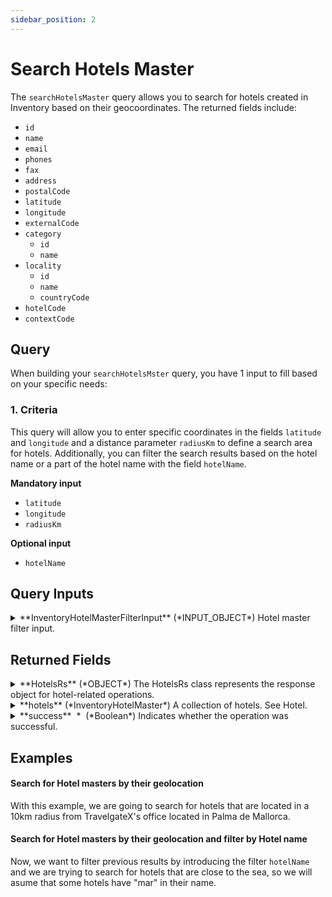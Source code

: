 ```yaml
---
sidebar_position: 2
---
```




# Search Hotels Master

The `searchHotelsMaster` query allows you to search for hotels created in Inventory based on their geocoordinates. The returned fields include:

* `id`
* `name`
* `email`
* `phones`
* `fax`
* `address`
* `postalCode`
* `latitude`
* `longitude`
* `externalCode`
* `category`
    * `id`
	* `name`
* `locality`
    * `id`
    * `name`
    * `countryCode`
* `hotelCode`
* `contextCode`


## Query

When building your `searchHotelsMster` query, you have 1 input to fill based on your specific needs:


### 1. Criteria   

This query will allow you to enter specific coordinates in the fields `latitude` and `longitude` and a distance parameter `radiusKm` to define a search area for hotels. 
Additionally, you can filter the search results based on the hotel name or a part of the hotel name with the field `hotelName`. 

**Mandatory input**
* `latitude`
* `longitude`
* `radiusKm`

**Optional input**
* `hotelName`

## Query Inputs


<details>
  <summary>
  **InventoryHotelMasterFilterInput** (*INPUT_OBJECT*)  
  Hotel master filter input.  
  </summary>
  
  <details style={{ pointerEvents: "none" }}>
    <summary>
    **hotelCodes** (*String*)  
    Hotel codes of the hotels to retrieve.  
    </summary>
  </details>

  <details style={{ pointerEvents: "none" }}>
    <summary>
    **countryCode** (*String*)  
    Country code for the hotels to retrieve. https://en.wikipedia.org/wiki/ISO_3166-1_alpha-2  
    </summary>
  </details>

  <details style={{ pointerEvents: "none" }}>
    <summary>
    **localityId** (*Int*)  
    Locality Id for the hotels to retrieve. Use query Location to get the available location Ids.  
    </summary>
  </details>

  <details style={{ pointerEvents: "none" }}>
    <summary>
    **contextCode** (*String*)  
    Context code for the hotels.  
    </summary>
  </details>
  
</details>



## Returned Fields


<details>
  <summary>
  **HotelsRs** (*OBJECT*)  
  The HotelsRs class represents the response object for hotel-related operations.  
  </summary>
  
  
  <details>
    <summary>
    **adviseMessages** (*AdviseMessage*)  
    A collection of advise messages related to the operation. See AdviseMessage.  
    </summary>

    <details style={{ pointerEvents: "none" }}>
      <summary>
      **code**&nbsp;<span class="required"> *</span>&nbsp; (*ID*)  
      AM code: The following codes can be returned:  
      </summary>
    </details>

    <details style={{ pointerEvents: "none" }}>
      <summary>
      **type**&nbsp;<span class="required"> *</span>&nbsp; (*String*)  
      Error type: The following types are valid:[type]  
      </summary>
    </details>

    <details style={{ pointerEvents: "none" }}>
      <summary>
      **description**&nbsp;<span class="required"> *</span>&nbsp; (*String*)  
      Error description  
      </summary>
    </details>

    <details style={{ pointerEvents: "none" }}>
      <summary>
      **level**&nbsp;<span class="required"> *</span>&nbsp; (*Enum of AdviseMessageLevel*)  
      Indicates the level of importance of the message.
Possible values: ERROR, WARN, INFO.  
      Possible values:  
      `WARN`  
      `ERROR`  
      `INFO`  
      </summary>
    </details>

    <details>
      <summary>
      **external** (*ExternalMessage*)  
      Specify the external message.  
      </summary>

      <details style={{ pointerEvents: "none" }}>
        <summary>
        **code** (*String*)  
        External code.  
        </summary>
      </details>

      <details style={{ pointerEvents: "none" }}>
        <summary>
        **message**&nbsp;<span class="required"> *</span>&nbsp; (*String*)  
        External message.  
        </summary>
      </details>
    </details>

    <details style={{ pointerEvents: "none" }}>
      <summary>
      **correlationID**&nbsp;<span class="required"> *</span>&nbsp; (*ID*)  
      Identifier to investigate the cause of the error.  
      </summary>
    </details>
  </details>

  <details>
    <summary>
    **hotels** (*InventoryHotelMaster*)  
    A collection of hotels. See Hotel.  
    </summary>

    <details style={{ pointerEvents: "none" }}>
      <summary>
      **id**&nbsp;<span class="required"> *</span>&nbsp; (*Int*)  
      The unique identifier of the hotel.  
      </summary>
    </details>

    <details style={{ pointerEvents: "none" }}>
      <summary>
      **name** (*String*)  
      The name of the hotel.  
      </summary>
    </details>

    <details style={{ pointerEvents: "none" }}>
      <summary>
      **email** (*String*)  
      The email address of the hotel.  
      </summary>
    </details>

    <details style={{ pointerEvents: "none" }}>
      <summary>
      **phones** (*String*)  
      The list of phone numbers of the hotel.  
      </summary>
    </details>

    <details style={{ pointerEvents: "none" }}>
      <summary>
      **fax** (*String*)  
      The fax number of the hotel.  
      </summary>
    </details>

    <details style={{ pointerEvents: "none" }}>
      <summary>
      **address** (*String*)  
      The physical address of the hotel.  
      </summary>
    </details>

    <details style={{ pointerEvents: "none" }}>
      <summary>
      **postalCode** (*String*)  
      The postal code of the hotel's location.  
      </summary>
    </details>

    <details style={{ pointerEvents: "none" }}>
      <summary>
      **latitude** (*Decimal*)  
      The latitude of the hotel's location.  
      </summary>
    </details>

    <details style={{ pointerEvents: "none" }}>
      <summary>
      **longitude** (*Decimal*)  
      The longitude of the hotel's location.  
      </summary>
    </details>

    <details style={{ pointerEvents: "none" }}>
      <summary>
      **externalCode** (*String*)  
      The external code of the hotel.  
      </summary>
    </details>

    <details>
      <summary>
      **category** (*InventoryCategory*)  
      The category of the hotel.  
      </summary>

      <details style={{ pointerEvents: "none" }}>
        <summary>
        **id**&nbsp;<span class="required"> *</span>&nbsp; (*Int*)  
        Category Id.  
        </summary>
      </details>

      <details style={{ pointerEvents: "none" }}>
        <summary>
        **name** (*String*)  
        Category Name.  
        </summary>
      </details>
    </details>

    <details>
      <summary>
      **locality** (*InventoryLocality*)  
      The locality of the hotel.  
      </summary>

      <details style={{ pointerEvents: "none" }}>
        <summary>
        **id**&nbsp;<span class="required"> *</span>&nbsp; (*Int*)  
        Unique identifier for the locality.  
        </summary>
      </details>

      <details style={{ pointerEvents: "none" }}>
        <summary>
        **name** (*String*)  
        Name of the locality.  
        </summary>
      </details>

      <details style={{ pointerEvents: "none" }}>
        <summary>
        **countryCode** (*String*)  
        ISO 2-character country code associated with the locality.  
        </summary>
      </details>

      <details style={{ pointerEvents: "none" }}>
        <summary>
        **unLocode** (*String*)  
        UN/LOCODE associated with the locality.  
        </summary>
      </details>
    </details>

    <details style={{ pointerEvents: "none" }}>
      <summary>
      **hotelCode** (*String*)  
      The code of the hotel.  
      </summary>
    </details>

    <details style={{ pointerEvents: "none" }}>
      <summary>
      **contextCode** (*String*)  
      The context code of the hotel.  
      </summary>
    </details>
  </details>

  <details style={{ pointerEvents: "none" }}>
    <summary>
    **success**&nbsp;<span class="required"> *</span>&nbsp; (*Boolean*)  
    Indicates whether the operation was successful.  
    </summary>
  </details>
</details>



## Examples

#### Search for Hotel masters by their geolocation

With this example, we are going to search for hotels that are located in a 10km radius from TravelgateX's office located in Palma de Mallorca. 

<GraphqlSample query={hotelsMasterSearchQuery} variables={hotelsMasterSearchVariables} />

#### Search for Hotel masters by their geolocation and filter by Hotel name

Now, we want to filter previous results by introducing the filter `hotelName` and we are trying to search for hotels that are close to the sea, so we will asume that some hotels have "mar" in their name.

<GraphqlSample query={hotelsMasterSearchQuery} variables={hotelsMasterSearchHotelNameVariables} />